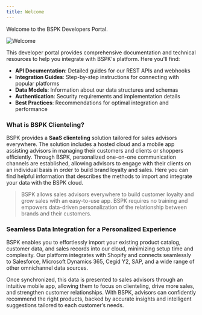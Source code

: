 ```yaml
---
title: Welcome
---
```


Welcome to the BSPK Developers Portal.

![Welcome](/images/welcome-banner.png)

This developer portal provides comprehensive documentation and technical resources to help you integrate with BSPK's platform. Here you'll find:

- **API Documentation**: Detailed guides for our REST APIs and webhooks
- **Integration Guides**: Step-by-step instructions for connecting with popular platforms
- **Data Models**: Information about our data structures and schemas
- **Authentication**: Security requirements and implementation details
- **Best Practices**: Recommendations for optimal integration and performance

### What is BSPK Clienteling?
BSPK provides a **SaaS clienteling** solution tailored for sales advisors everywhere. The solution includes a hosted cloud and a mobile app assisting advisors in managing their customers and clients or shoppers efficiently. Through BSPK, personalized one-on-one communication channels are established, allowing advisors to engage with their clients on an individual basis in order to build brand loyalty and sales. Here you can find helpful information that describes the methods to import and integrate your data with the BSPK cloud. 

> BSPK allows sales advisors everywhere to build customer loyalty and grow sales with an easy-to-use app. BSPK requires no training and empowers data-driven personalization of the relationship between brands and their customers.

### Seamless Data Integration for a Personalized Experience

BSPK enables you to effortlessly import your existing product catalog, customer data, and sales records into our cloud, minimizing setup time and complexity. Our platform integrates with Shopify and connects seamlessly to Salesforce, Microsoft Dynamics 365, Cegid Y2, SAP, and a wide range of other omnichannel data sources.

Once synchronized, this data is presented to sales advisors through an intuitive mobile app, allowing them to focus on clienteling, drive more sales, and strengthen customer relationships. With BSPK, advisors can confidently recommend the right products, backed by accurate insights and intelligent suggestions tailored to each customer’s needs.

